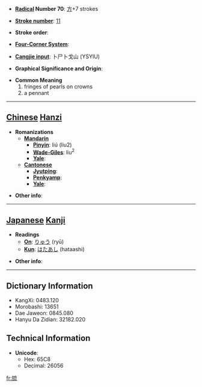 * '''[[Wiktionary:Chinese radical index| Radical]] Number 70''': [[Wiktionary:Chinese radical index 方|方]]+7 strokes

* '''[[Wiktionary:Chinese total strokes index|Stroke number]]''': [[Wiktionary:Chinese total strokes index 11|11]]

* '''Stroke order''': 

* '''[[Wiktionary:Chinese four corner index|Four-Corner System]]''': 

* '''[[Wiktionary:Chinese Cangjie index|Cangjie input]]''': 卜尸卜戈山 (YSYIU)

* '''Graphical Significance and Origin''': 

* '''Common Meaning'''
*#fringes of pearls on crowns
*# a pennant


----

== [[Chinese]] [[Hanzi]] ==

* '''Romanizations'''
** '''[[Mandarin]]'''
*** '''[[Pinyin]]''': liú (liu2)
*** '''[[Wade-Giles]]''': liu<sup>2</sup>
*** '''[[Yale]]''': 
** '''[[Cantonese]]'''
*** '''[[Jyutping]]''':
*** '''[[Penkyamp]]''': 
*** '''[[Yale]]''': 

* '''Other info''': 

----

== [[Japanese]] [[Kanji]] ==

* '''Readings'''
** '''[[On]]''': [[りゅう]] (ryū)
** '''[[Kun]]''': [[はたあし]] (hataashi)

* '''Other info''':  

----

== Dictionary Information ==

* KangXi: 0483.120
* Morobashi: 13651
* Dae Jaweon: 0845.080
* Hanyu Da Zidian: 32182.020

== Technical Information ==

* '''Unicode''':
** Hex: 65C8
** Decimal: 26056

[[fr:旈]]